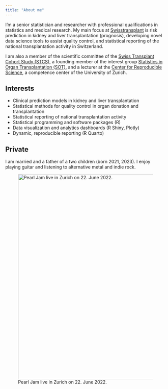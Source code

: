 ```yaml
---
title: "About me"
---
```


I'm a senior statistician and researcher with professional qualifications in statistics and medical research. My main focus at [Swisstransplant](https://www.swisstransplant.org/) is risk prediction in kidney and liver transplantation (prognosis), developing novel data science tools to assist quality control, and statistical reporting of the national transplantation activity in Switzerland.

I am also a member of the scientific committee of the [Swiss Transplant Cohort Study (STCS)](https://www.stcs.ch/), a founding member of the interest group [Statistics in Organ Transplantation (SOT)](https://sites.google.com/view/statistics-in-transplantation/startseite), and a lecturer at the [Center for Reproducible Science](https://www.crs.uzh.ch/), a competence center of the University of Zurich.

## Interests

* Clinical prediction models in kidney and liver transplantation
* Statistical methods for quality control in organ donation and transplantation
* Statistical reporting of national transplantation activity
* Statistical programming and software packages (R)
* Data visualization and analytics dashboards (R Shiny, Plotly)
* Dynamic, reproducible reporting (R Quarto)

## Private
I am married and a father of a two children (born 2021, 2023). I enjoy playing guitar and listening to alternative metal and indie rock.

![Pearl Jam live in Zurich on 22. June 2022.](images/pj_zurich.png){width="6.7in" alt="Pearl Jam live in Zurich on 22. June 2022."}